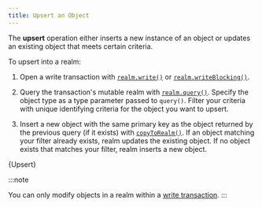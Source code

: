```yaml
---
title: Upsert an Object
---
```



The **upsert** operation either inserts a new instance of an object or
updates an existing object that meets certain criteria.

To upsert into a realm:

1. Open a write transaction with [`realm.write()`](https://www.mongodb.com/docs/realm-sdks/kotlin/latest/library-base/-realm%20-kotlin%20-multiplatform%20-s-d-k/io.realm/-realm/write.html)
   or [`realm.writeBlocking()`](https://www.mongodb.com/docs/realm-sdks/kotlin/latest/library-base/-realm%20-kotlin%20-multiplatform%20-s-d-k/io.realm/-realm/write-blocking.html).

1. Query the transaction's mutable realm with [`realm.query()`](https://www.mongodb.com/docs/realm-sdks/kotlin/latest/library-base/-realm%20-kotlin%20-multiplatform%20-s-d-k/io.realm.query/-realm-query/query.html).
   Specify the object type as a type parameter passed to `query()`.
   Filter your criteria with unique identifying criteria for the
   object you want to upsert.

1. Insert a new object with the same primary key as the object returned
   by the previous query (if it exists) with [`copyToRealm()`](https://www.mongodb.com/docs/realm-sdks/kotlin/latest/library-base/-realm%20-kotlin%20-multiplatform%20-s-d-k/io.realm/-mutable-realm/copy-to-realm.html).
   If an object matching your filter already exists, realm updates the
   existing object. If no object exists that matches your filter, realm
   inserts a new object.

<CodeBlock language="kotlin">{Upsert}</CodeBlock>

:::note

You can only modify objects in a realm within a
[write transaction](/sdk/kotlin/realm-database/write-transactions).
:::
